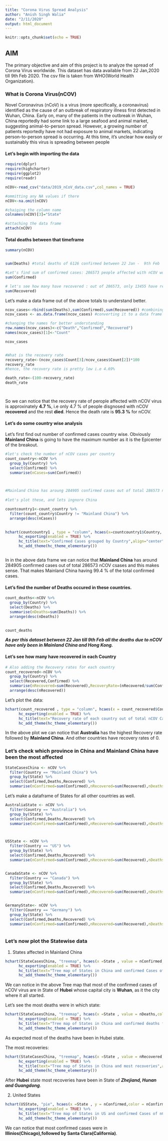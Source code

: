 ```yaml
---
title: "Corona Virus Spread Analysis"
author: "Anish Singh Walia"
date: "2/11/2020"
output: html_document
---
```


```r
knitr::opts_chunk$set(echo = TRUE)
```

## AIM

The primary objective and aim of this project is to analyze the spread of Corona Virus worldwide. This dataset has data available from 22 Jan,2020 till 9th Feb 2020. The csv file is taken from WHO(World Health Organization).

### What is Corona Virus(nCOV)

Novel Coronavirus (nCoV) is a virus (more specifically, a coronavirus) identified as the cause of an outbreak of respiratory illness first detected in Wuhan, China. Early on, many of the patients in the outbreak in Wuhan, China reportedly had some link to a large seafood and animal market, suggesting animal-to-person spread. However, a growing number of patients reportedly have not had exposure to animal markets, indicating person-to-person spread is occurring. At this time, it’s unclear how easily or sustainably this virus is spreading between people




#### Let's begin with importing the data

```r

require(dplyr)
require(highcharter)
require(ggplot2)
require(readr)

nCOV<-read_csv("data/2019_nCoV_data.csv",col_names = TRUE)

#ommitting any NA values if there
nCOV<-na.omit(nCOV)

#chaiging the column name
colnames(nCOV)[3]="State"

#attaching the data frame
attach(nCOV)


```


#### Total deaths between that timeframe

```r

summary(nCOV)


sum(Deaths) #total deaths of 6126 confirmed between 22 Jan -  9th Feb

#Let's find sum of confirmed cases: 286573 people affected with nCOV worldwide between 22 Jan - 9 Feb
sum(Confirmed)

# let's see how many have recovered : out of 286573, only 13455 have recovered from it between 22 Jan - 9th Feb
sum(Recovered)

```

Let's make a data frame out of the above totals to understand better.

```r

ncov_cases<-rbind(sum(Deaths),sum(Confirmed),sum(Recovered)) #combining by rows
ncov_cases <- as.data.frame(ncov_cases) #converting it to a data frame

#changing the names for better understanding
row.names(ncov_cases)<-c("Death","Confirmed","Recovered")
names(ncov_cases)[1]<-"Count"

ncov_cases


#What is the recovery rate
recovery_rate<-(ncov_cases$Count[3]/ncov_cases$Count[2])*100 
recovery_rate
#hence, the recovery rate is pretty low i.e 4.69%

death_rate<-(100-recovery_rate)
death_rate




```

So we can notice that the recovery rate of perople affected with nCOV virus is approxinately __4.7 %__, i.e only 4.7 % of people disgnosed with nCOV __recovered__ and the rest __died__. Hence the death rate is __95.3 %__ for nCOV.




#### Let's do some country wise analysis


Let's first find out number of confirmed cases country wise. Obviously __Mainland China__ is going to have the maximum number as it is the Epicenter of the breakout.


```r

#let's check the number of nCOV cases per country
count_country<-nCOV %>% 
  group_by(Country) %>%
  select(Confirmed) %>% 
  summarise(nCases=sum(Confirmed))


  
#Mainland China has aroung 284905 confirmed cases out of total 286573 nCOV csases and this makes sense.
   
#let's plot these, and lets ingnore China 

countcountry1<-count_country %>% 
  filter(count_country$Country != "Mainland China") %>% 
  arrange(desc(nCases))
        

hchart(countcountry1 , type = "column", hcaes(x=countcountry1$Country, y= countcountry1$nCases ),color="purple") %>% 
      hc_exporting(enabled = TRUE) %>%
      hc_title(text="Confirmed Cases grouped by Country",align="center") %>%
      hc_add_theme(hc_theme_elementary()) 



```

In in the above data frame we can notice that __Mainland China__ has around 284905 confirmed cases out of total 286573 nCOV csases and this makes sense. That makes Mainland China having 99.4 % of the total confirmed cases.


#### Let's find the number of Deaths occured in these countries.


```r

count_deaths<-nCOV %>% 
  group_by(Country) %>% 
  select(Deaths) %>% 
  summarise(nDeaths=sum(Deaths)) %>% 
  arrange(desc(nDeaths))
  

count_deaths
```

*__As per this dataset between 22 Jan till 9th Feb all the deaths due to nCOV have only been in Mainland China and Hong Kong.__*


#### Let's see how many have recovered in each Country


```r


# Also adding the Recovery rates for each country
count_recovered<-nCOV %>% 
  group_by(Country) %>% 
  select(Recovered,Confirmed) %>% 
  summarise(nRecovered=sum(Recovered),RecoveryRate=(nRecovered/sum(Confirmed))*100) %>%
  arrange(desc(nRecovered))


```

Let's plot the data:


```r

hchart(count_recovered , type = "column", hcaes(x = count_recovered$Country , y = count_recovered$RecoveryRate),color="orange",name="Rate:") %>% 
      hc_exporting(enabled = TRUE) %>%
      hc_title(text="Recovery rate of each country out of total nCOV Cases",align="center") %>%
      hc_add_theme(hc_theme_elementary()) 


```


In the above plot we can notice that __Australia__ has the highest Recovery rate followed by __Mainland China__. And other countries have recovery rates of 0.




### Let's check which province in China and Mainland China have been the most affected


```r


StateCasesChina <- nCOV %>% 
  filter(Country == "Mainland China") %>% 
  group_by(State) %>% 
  select(Confirmed,Deaths,Recovered) %>% 
  summarise(nConfirmed=sum(Confirmed),nRecovered=sum(Recovered),nDeaths=sum(Deaths))


```


Let's make a dataframe of States for all other countries as well.

```r

AustraliaState <- nCOV %>% 
  filter(Country == "Australia") %>% 
  group_by(State) %>% 
  select(Confirmed,Deaths,Recovered) %>% 
  summarise(nConfirmed=sum(Confirmed),nRecovered=sum(Recovered),nDeaths=sum(Deaths))



USState <- nCOV %>% 
  filter(Country == "US") %>% 
  group_by(State) %>% 
  select(Confirmed,Deaths,Recovered) %>% 
  summarise(nConfirmed=sum(Confirmed),nRecovered=sum(Recovered),nDeaths=sum(Deaths))


CanadaState <- nCOV %>% 
  filter(Country == "Canada") %>% 
  group_by(State) %>% 
  select(Confirmed,Deaths,Recovered) %>% 
  summarise(nConfirmed=sum(Confirmed),nRecovered=sum(Recovered),nDeaths=sum(Deaths))


GermanyState<- nCOV %>% 
  filter(Country == "Germany") %>% 
  group_by(State) %>% 
  select(Confirmed,Deaths,Recovered) %>% 
  summarise(nConfirmed=sum(Confirmed),nRecovered=sum(Recovered),nDeaths=sum(Deaths))



```


### Let's now plot the Statewise data 


1) States affected in Mainland China

```r

hchart(StateCasesChina, "treemap", hcaes(x =State , value = nConfirmed,color = nConfirmed) ) %>% 
      hc_exporting(enabled = TRUE) %>% 
      hc_title(text="Tree map of States in China and confirmed Cases of nCOV",align="center") %>%
      hc_add_theme(hc_theme_elementary()) 

```

We can notice in the above Tree map that most of the confirmed cases of nCOV virus are in State of __Hubei__ whose capital city is __Wuhan__, as it the city where it all started.

Let's see the most deaths were in which state:

```r

hchart(StateCasesChina, "treemap", hcaes(x =State , value = nDeaths,color = nDeaths) ) %>% 
      hc_exporting(enabled = TRUE) %>% 
      hc_title(text="Tree map of States in China and confirmed deaths from nCOV",align="center") %>%
      hc_add_theme(hc_theme_elementary()) 

```
As expected most of the deaths have been in Hubei state.

The most recoveries:

```r

hchart(StateCasesChina, "treemap", hcaes(x =State , value = nRecovered,color = nRecovered) ) %>% 
      hc_exporting(enabled = TRUE) %>% 
      hc_title(text="Tree map of States in China and most recoveries",align="center") %>%
      hc_add_theme(hc_theme_elementary()) 

```

After __Hubei__ state most recoveries have been in State of __*Zhejiand, Hunan and Guangdong*__.



2) United States


```r

hchart(USState, "pie", hcaes(x =State , y = nConfirmed,color = nConfirmed), name="count:" ) %>% 
      hc_exporting(enabled = TRUE) %>% 
      hc_title(text="Tree map of States in US and confirmed Cases of nCOV",align="center") %>%
      hc_add_theme(hc_theme_elementary()) 


```

We can notice that most confirmed cases were in __Illinios(Chicago),followed by Santa Clara(California)__. 



